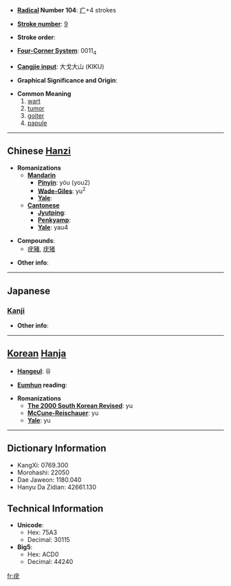 * '''[[Wiktionary:Chinese radical index| Radical]] Number 104''': [[Wiktionary:Chinese radical index 疒|疒]]+4 strokes

* '''[[Wiktionary:Chinese total strokes index|Stroke number]]''': [[Wiktionary:Chinese total strokes index 9|9]]

* '''Stroke order''': 

* '''[[Wiktionary:Chinese four corner index|Four-Corner System]]''': 0011<sub>4</sub>

* '''[[Wiktionary:Chinese Cangjie index|Cangjie input]]''': 大戈大山 (KIKU)

* '''Graphical Significance and Origin''': 

* '''Common Meaning'''
*#[[wart]]
*# [[tumor]]
*# [[goiter]]
*# [[papule]]


----

== Chinese [[Hanzi]] ==

* '''Romanizations'''
** '''[[Mandarin]]'''
*** '''[[Pinyin]]''': yóu (you2)
*** '''[[Wade-Giles]]''': yu<sup>2</sup>
*** '''[[Yale]]''': 
** '''[[Cantonese]]'''
*** '''[[Jyutping]]''':
*** '''[[Penkyamp]]''': 
*** '''[[Yale]]''': yau4

* '''Compounds''':
**[[疣豬]], [[疣猪]]

* '''Other info''': 

----

==Japanese==
===[[Kanji]]===
{{kanji|on readings=[[ゆう]] (yū)
|kun readings=[[いぼ]] (ibo)
}}

* '''Other info''':  

----

== [[Korean]] [[Hanja]] ==

* '''[[Hangeul]]''': 유

* '''[[Eumhun]] reading''': 

* '''Romanizations'''
** '''[[The 2000 South Korean Revised Romanization|The 2000 South Korean Revised]]''': yu
** '''[[McCune-Reischauer]]''': yu
** '''[[Yale]]''': yu

----

== Dictionary Information ==

* KangXi: 0769.300
* Morohashi: 22050
* Dae Jaweon: 1180.040
* Hanyu Da Zidian: 42661.130

== Technical Information ==

* '''Unicode''':
** Hex: 75A3
** Decimal: 30115
* '''Big5''':
** Hex: ACD0
** Decimal: 44240

[[fr:疣]]